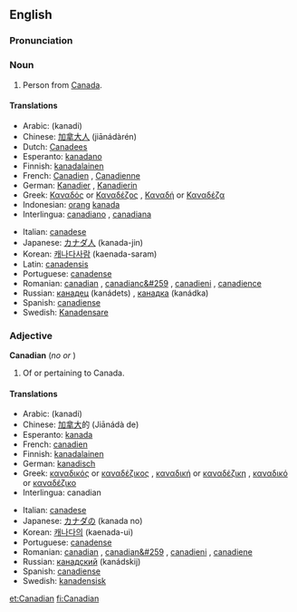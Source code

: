 {{rfc}}
==English==

===Pronunciation===
{{SAMPA|k@"neIdI@n}}

===Noun===
{{en-noun-reg}}

# Person from [[Canada]].

====Translations====
{{top}}
*Arabic: {{ARchar|[[كندي]]}} (kanadi)
*Chinese: [[加拿大人]] (jiānádàrén)
*Dutch: [[Canadees]]
*Esperanto: [[kanadano]] {{mf}}
*Finnish: [[kanadalainen]]
*French: [[Canadien]] {{m}}, [[Canadienne]]  {{f}}
*German: [[Kanadier]] {{m}}, [[Kanadierin]]  {{f}}
*Greek: [[Καναδός]] or [[Καναδέζος]] {{m}}, [[Καναδή]] or [[Καναδέζα]] {{f}}
*Indonesian: [[orang]] [[kanada]]
*Interlingua: [[canadiano]] {{m}}, [[canadiana]] {{f}}
{{mid}}
*Italian: [[canadese]]
*Japanese: [[カナダ]][[人]] (kanada-jin)
*Korean: [[캐나다사람]] (kaenada-saram)
*Latin: [[canadensis]]
*Portuguese: [[canadense]] {{mf}}
*Romanian: [[canadian]] {{m}}, [[canadianc&#259]] {{f}}, [[canadieni]] {{m}} {{p}}, [[canadience]] {{f}} {{p}}
*Russian: [[канадец]] (kanádets) {{m}}, [[канадка]] (kanádka) {{f}}
*Spanish: [[canadiense]] {{mf}}
*Swedish: [[Kanadensare]]
{{bottom}}

===Adjective===
'''Canadian'''  (''no'' {{compar}} ''or'' {{superl}})

# Of or pertaining to Canada.

====Translations====
{{top}}
*Arabic: {{ARchar|[[كندي]]}} (kanadi)
*Chinese: [[加拿大]]的 (Jiānádà de)
*Esperanto: [[kanada]]
*French: [[canadien]]
*Finnish: [[kanadalainen]]
*German: [[kanadisch]] 
*Greek: [[καναδικός]] or [[καναδέζικος]] {{m}}, [[καναδική]] or [[καναδέζικη]] {{f}}, [[καναδικό]] or [[καναδέζικο]] {{n}}
*Interlingua: canadian
{{mid}}
*Italian: [[canadese]]
*Japanese: [[カナダ]]の (kanada no)
*Korean: [[캐나다의]] (kaenada-ui)
*Portuguese: [[canadense]] {{mf}}
*Romanian: [[canadian]] {{m}}, [[canadian&#259]] {{f}}, [[canadieni]] {{m}} {{p}}, [[canadiene]] {{f}} {{p}}
*Russian: [[канадский]] (kanádskij)
*Spanish: [[canadiense]]
*Swedish: [[kanadensisk]]
{{bottom}}

[[et:Canadian]]
[[fi:Canadian]]